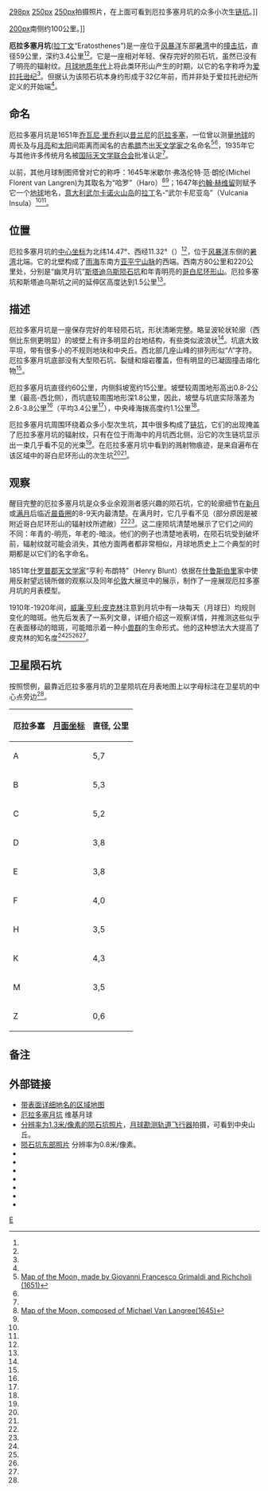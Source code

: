 {{lunar crater data |
 name=厄拉多塞|
 image=Eratosthenes (LRO).png|240px|
 caption=[[月球勘测轨道飞行器|月球勘测轨道飞行器]]拍摄的图像|
 latitude=14.47|
 N_or_S=N|
 longitude=11.32|
 E_or_W=W|
 diameter=59 公里|
 depth=3.6 公里|
 colong=12|
 eponym=[[埃拉托斯特尼|厄拉多塞]]}}

[[image:Eratosthenes_+_Montes_Apenninus_-_LROC_-_WAC.JPG|298px]]
[[image:Eratosthenes_crater.png|250px]]
[[image:AS17-145-22285.jpg|250px]]拍摄照片，在上面可看到厄拉多塞月坑的众多小次生[[链坑|链坑]]。]]

[[image:Secondary_crater_chain_of_Eratosthenes_in_Mare_Imbrium.png|200px]]南侧约100公里。]]

'''厄拉多塞月坑'''([[拉丁文|拉丁文]]“Eratosthenes”)是一座位于[[风暴洋|风暴洋]]东部[[暑湾|暑湾]]中的[[撞击坑|撞击坑]]，直径59公里，深约3.4公里<ref name=JMARS/><ref name=Westfall_2000/>。它是一座相对年轻、保存完好的陨石坑，虽然已没有了明亮的辐射纹。[[月球地质年代|月球地质年代]]上将此类环形山产生的时期，以它的名字称呼为[[爱拉托逊纪|爱拉托逊纪]]<ref name=Tanaka_2012/>。但据认为该陨石坑本身约形成于32亿年前，而并非处于爱拉托逊纪所定义的开始端<ref name=Wilhelms_1987_12/>。

== 命名 ==
厄拉多塞月坑是1651年[[乔瓦尼·巴蒂斯塔·里乔利|乔瓦尼·里乔利]]以[[昔兰尼|昔兰尼]]的[[埃拉托斯特尼|厄拉多塞]]，一位曾以测量[[地球|地球]]的周长及与[[月亮|月亮]]和[[太阳|太阳]]间距离而闻名的古[[希腊|希腊]]杰出[[天文学家|天文学家]]之名命名<ref>[[:commons:File:Riccioli1651MoonMap.jpg|Map of the Moon, made by Giovanni Francesco Grimaldi and Richcholi (1651)]]</ref><ref name=Whitaker_2003_Riccioli/>，1935年它与其他许多传统月名被[[国际天文学联合会|国际天文学联合会]]批准认定<ref name=gazetteer/>。

以前，其他月球制图师曾对它的称呼：1645年米歇尔·弗洛伦特·范·朗伦(Michel Florent van Langren)为其取名为“哈罗”（Haro）<ref>[[:commons:File:Langrenus_map_of_the_Moon_1645.jpg|Map of the Moon, composed of Michael Van Langree(1645)]]</ref><ref name=Whitaker_2003_Langrenus/>；1647年[[约翰·赫维留|约翰·赫维留]]则赋予它一个[[地球|地球]]地名，[[意大利|意大利]][[武尔卡诺岛|武尔卡诺火山岛]]的[[拉丁|拉丁]]名-“武尔卡尼亚岛”（Vulcania Insula）<ref name=Hevelius_1647/><ref name=Whitaker_2003_Hevelius/>。

==位置==
厄拉多塞月坑的[[月面坐标|中心坐标]]为北纬14.47°、西经11.32°（{{Coord|14.47|N|11.32|W|globe:Moon}}）<ref name=gazetteer/>，位于[[风暴洋|风暴洋]]东侧的[[暑湾|暑湾]]北端。它的北壁构成了[[雨海|雨海]]东南方[[亚平宁山脉|亚平宁山脉]]的西端。西南方80公里和220公里处，分别是“幽灵月坑”[[斯塔迪乌斯陨石坑|斯塔迪乌斯陨石坑]]和年青明亮的[[哥白尼环形山|哥白尼环形山]]。厄拉多塞坑和斯塔迪乌斯坑之间的延伸区高度达到1.5公里<ref name=JMARS/>。

==描述==
厄拉多塞月坑是一座保存完好的年轻陨石坑，形状清晰完整。略呈波轮状轮廓（西侧比东侧更明显）的坡壁上有许多明显的台地结构，有些类似波浪状<ref name=Wlasuk_2000/>。坑底大致平坦，带有很多小的不规则地块和中央丘。西北部几座山峰的排列形似“Λ”字符。厄拉多塞月坑底部没有大型陨石坑、裂缝和熔岩覆盖，但有明显的已凝固撞击熔化物<ref name=Wlasuk_2000/>。

厄拉多塞月坑直径约60公里，内侧斜坡宽约15公里。坡壁较周围地形高出0.8-2公里（最高-西北侧），而坑底较周围地形深1.8公里，因此，坡壁与坑底实际落差为2.6-3.8公里<ref name=JMARS/>（平均3.4公里<ref name=Westfall_2000/>），中央峰海拨高度约1.1公里<ref name=JMARS/>。

厄拉多塞月坑周围环绕着众多小型次生坑，其中很多构成了[[链坑|链坑]]，它们的出现掩盖了厄拉多塞月坑的辐射纹，只有在位于雨海中的月坑西北侧，沿它的次生链坑显示出一束几乎看不见的光束<ref name=Wilhelms_1987_12/>。在厄拉多塞月坑中看到的溅射物痕迹，是来自遍布在该区域中的哥白尼环形山的次生坑<ref name=Wilhelms_1987_12/><ref name=Wood_2007/>。

==观察==
醒目完整的厄拉多塞月坑是众多业余观测者感兴趣的陨石坑，它的轮廓细节在[[新月|新月]]或[[满月|满月]]后临近[[晨昏圈|晨昏圈]]的8-9天内最清楚。在满月时，它几乎看不见（部分原因是被附近哥白尼环形山的辐射纹所遮敝）<ref name=Wlasuk_2000/><ref name=Moore_2009/>。这二座陨坑清楚地展示了它们之间的不同：年青的-明亮，年老的-暗淡。他们的例子也清楚地表明，在陨石坑受到破坏前，辐射纹就可能会消失，其他方面两者都非常相似，月球地质史上二个典型的时期都是以它们的名字命名。

1851年[[什罗普郡|什罗普郡]][[天文学家|天文学家]]“亨利·布朗特”（Henry Blunt）依据在[[什鲁斯伯里|什鲁斯伯里]]家中使用反射望远镜所做的观察以及同年[[伦敦|伦敦]]大展览中的展示，制作了一座展现厄拉多塞月坑的月表模型。

1910年-1920年间，[[威廉·亨利·皮克林|威廉·亨利·皮克林]]注意到月坑中有一块每天（月球日）均规则变化的暗斑。他先后发表了一系列文章，详细介绍这一观察详情，并推测这些似乎在表面移动的暗斑，可能暗示着一种小[[兽群|兽群]]的生命形式。他的这种想法大大提高了皮克林的知名度<ref name=Moore_2009/><ref name=Pickering_1919/><ref name=Pickering_1924/><ref name=Moore_1955/>。

==卫星陨石坑==
按照惯例，最靠近厄拉多塞月坑的卫星陨坑在月表地图上以字母标注在卫星坑的中心点旁边<ref name=gazetteer/>。

{|class="wikitable sortable" style="text-align:center"
|-
! 厄拉多塞
! class="unsortable" |[[月面坐标|月面坐标]]
! 直径, 公里
|-
|A
|{{Coord|18.34|N|8.33|W|globe:moon|nogoogle=1|noosm=1|name=Ератосфен A}}
|5,7
|-
|B
|{{Coord|18.70|N|8.70|W|globe:moon|nogoogle=1|noosm=1|name=Ератосфен B}}
|5,3
|-
|C
|{{Coord|16.89|N|12.39|W|globe:moon|nogoogle=1|noosm=1|name=Ератосфен C}}
|5,2
|-
|D
|{{Coord|17.44|N|10.90|W|globe:moon|nogoogle=1|noosm=1|name=Ератосфен D}}
|3,8
|-
|E
|{{Coord|17.93|N|10.89|W|globe:moon|nogoogle=1|noosm=1|name=Ератосфен E}}
|3,8
|-
|F
|{{Coord|17.69|N|9.91|W|globe:moon|nogoogle=1|noosm=1|name=Ератосфен F}}
|4,0
|-
|H
|{{Coord|13.31|N|12.25|W|globe:moon|nogoogle=1|noosm=1|name=Ератосфен H}}
|3,5
|-
|K
|{{Coord|12.85|N|9.26|W|globe:moon|nogoogle=1|noosm=1|name=Ератосфен K}}
|4,3
|-
|M
|{{Coord|14.02|N|13.59|W|globe:moon|nogoogle=1|noosm=1|name=Ератосфен M}}
|3,5
|-
|Z
|{{Coord|13.75|N|14.10|W|globe:moon|nogoogle=1|noosm=1|name=Ератосфен Z}}
|0,6
|}

==备注==
{{reflist|2|refs=
<ref name=gazetteer>{{cite web 
 |url=http://planetarynames.wr.usgs.gov/Feature/1820 
 |title=Eratosthenes 
 |work=Gazetteer of Planetary Nomenclature 
 |publisher=International Astronomical Union (IAU) Working Group for Planetary System Nomenclature (WGPSN) 
 |date=2010-10-18 
 |accessdate=2015-03-14 
 |archiveurl=https://archive.is/20150314021938/http://planetarynames.wr.usgs.gov/Feature/1820 
 |archivedate=2015-03-14 
 |deadurl=no 
 }}</ref>
<ref name=Hevelius_1647>{{cite book
 |author       = [[约翰·赫维留|Hevelius J.]]
 |title        = Selenographia sive Lunae descriptio
 |location     = [[格但斯克|Gedani]]
 |publisher    = Hünefeld
 |date         = 1647
 |pages        = 226–227, 235
 |doi          = 10.3931/e-rara-238
 |url          = http://www.e-rara.ch/zut/content/pageview/160524
 |access-date  = 2016-03-19
 |archive-date = 2018-06-30
 |archive-url  = https://web.archive.org/web/20180630104913/https://www.e-rara.ch/zut/content/pageview/160524
 |dead-url     = no
}} (Vulcania Insula — у [http://www.e-rara.ch/zut/content/pageview/160534 списку назв на с. 235] {{Wayback|url=http://www.e-rara.ch/zut/content/pageview/160534 |date=20191117112415 }})</ref>
<ref name=JMARS>According to the laser altimeter on the satellite [[月球勘测轨道飞行器|Lunar Reconnaissance Orbiter]], obtained through the program [http://jmars.asu.edu JMARS] {{Wayback|url=http://jmars.asu.edu/ |date=20190122103100 }}</ref>
<ref name=Moore_1955>{{cite journal
 |title  =Life on the Moon?
 |author =Moore, P.
 |journal=Irish Astronomical Journal
 |volume =3 (5)
 |year   =1955
 |pages  =133–137
 |url    =http://articles.adsabs.harvard.edu/full/1955IrAJ....3..133M
 |bibcode=1955IrAJ....3..133M
}}</ref>
<ref name=Moore_2009>{{cite journal
 |title       = Moonwatch - crater Eratosthenes
 |journal     = Sky at Night Magazine
 |author      = Moore, P.
 |date        = October 2009
 |url         = http://www.skyatnightmagazine.com/feature/monthly-moon-column/moonwatch-crater-eratosthenes
 |archiveurl  = https://www.webcitation.org/6X35FYVOa?url=http://www.skyatnightmagazine.com/feature/monthly-moon-column/moonwatch-crater-eratosthenes
 |archivedate = 2015-03-15
 |deadurl     = yes
 |access-date = 2016-03-19
}}</ref>
<ref name=Pickering_1919>{{cite journal
 |title  =Eratosthenes I, a study for the amateur
 |author =Pickering, W. H.
 |journal=Popular Astronomy
 |volume =27
 |year   =1919
 |pages  =579–583
 |url    =http://articles.adsabs.harvard.edu/full/1919PA.....27..579P
 |bibcode=1919PA.....27..579P
}}</ref>
<ref name=Pickering_1924>{{cite journal
 |title  =Eratosthenes, No. 6
 |author =Pickering, W. H.
 |journal=Popular Astronomy
 |volume =32
 |year   =1924
 |pages  =392–404
 |url    =http://articles.adsabs.harvard.edu/full/1924PA.....32..393P
 |bibcode=1924PA.....32..393P
}}</ref>
<ref name=Tanaka_2012>{{cite book
 |section        =Chapter 15 – The Planetary Time Scale
 |pages          =275–298
 |author         =Tanaka K.L., Hartmann W.K.
 |title          =The Geologic Time Scale
 |work           =F. M. Gradstein, J. G. Ogg, M. D. Schmitz, G. M. Ogg
 |publisher      =Elsevier Science Limited
 |date           =2012
 |isbn           =978-0-444-59425-9
 |doi            =10.1016/B978-0-444-59425-9.00015-9
 |url            =http://books.google.com/books?id=1M62_rbq70AC&pg=PA283&dq=Eratosthenian
}}</ref>
<ref name=Westfall_2000>{{cite book 
 |author=Westfall J.E. 
 |section=Digitized Lunar Crater Depths - Westfall (2000) Appendix 
 |url=http://fisherka.csolutionshosting.net/astronote/plan/craterdepth/html/CraterDepthFeatureNameWestfall.html 
 |title=Atlas of the Lunar Terminator 
 |publisher=Cambridge University Press 
 |date=2000 
 |pages=274 
 |isbn=0521590027 
 |deadurl=yes 
 |archiveurl=https://archive.is/20150117122019/http://fisherka.csolutionshosting.net/astronote/plan/craterdepth/html/CraterDepthFeatureNameWestfall.html 
 |archivedate=2015-01-17 
 |access-date=2016-03-19 
 }}</ref>
<ref name=Whitaker_2003_Hevelius>{{cite book
 |title      =Mapping and Naming the Moon: A History of Lunar Cartography and Nomenclature
 |author     =Whitaker E. A.
 |publisher  =Cambridge University Press
 |date       =2003
 |isbn       =9780521544146
 |url        =http://books.google.com/books?id=aV1i27jDYL8C&pg=PA208&dq=Eratosthenes
 |pages      =208
 |bibcode    =2003mnm..book.....W
}}</ref>
<ref name=Whitaker_2003_Langrenus>{{cite book
 |title      =Mapping and Naming the Moon: A History of Lunar Cartography and Nomenclature
 |author     =Whitaker E. A.
 |publisher  =Cambridge University Press
 |date       =2003
 |isbn       =9780521544146
 |url        =http://books.google.com/books?id=aV1i27jDYL8C&pg=PA191&dq=Eratosthenes
 |pages      =191, 199
 |bibcode    =2003mnm..book.....W
}}</ref>
<ref name=Whitaker_2003_Riccioli>{{cite book
 |title      =Mapping and Naming the Moon: A History of Lunar Cartography and Nomenclature
 |author     =Whitaker E. A.
 |publisher  =Cambridge University Press
 |date       =2003
 |isbn       =9780521544146
 |url        =http://books.google.com/books?id=aV1i27jDYL8C&pg=PA212&dq=Eratosthenes
 |pages      =212
 |bibcode    =2003mnm..book.....W
}}</ref>
<ref name=Wlasuk_2000>{{cite book
 |title       =Observing the Moon
 |volume      =1
 |url         =http://books.google.com/books?id=TWtLIOlPwS4C&pg=PT83&dq=Eratosthenes
 |author      =Wlasuk P. T.
 |date        =2000
 |publisher   =Springer Science & Business Media
 |pages       =72
 |isbn        =978-1-852-33193-1
}}</ref>
<ref name=Wilhelms_1987_12>{{cite book 
 |chapter=Chapter 12. Eratosthenian System 
 |chapterurl=http://ser.sese.asu.edu/GHM/ghm_12txt.pdf 
 |title=Geologic History of the Moon 
 |url=http://ser.sese.asu.edu/GHM 
 |author=Wilhelms D. 
 |date=1987 
 |series=United States Geological Survey Professional Paper 1348 
 |archiveurl=https://web.archive.org/web/20130514115049/http://ser.sese.asu.edu/GHM/ghm_12txt.pdf 
 |archivedate=2013-05-14 
 |pages=249–250 
 |deadurl=yes 
 |access-date=2016-03-19 
 }}</ref>
<ref name=Wood_2007>{{cite web 
 |url=http://www.lpod.org/?m=20070409 
 |title=Secondary matters 
 |author=Wood C. 
 |date=2007-04-09 
 |archiveurl=https://web.archive.org/web/20110615041957/http://www.lpod.org/?m=20070409 
 |archivedate=2011-06-15 
 |deadurl=yes 
 |accessdate=2016-03-19 
 }}</ref>
}}

==外部链接==
* [http://planetarynames.wr.usgs.gov/images/Lunar/lac_58_wac.pdf 带表面详细地名的区域地图]{{Wayback|url=http://planetarynames.wr.usgs.gov/images/Lunar/lac_58_wac.pdf |date=20160305134914 }}
* [http://the-moon.wikispaces.com/Eratosthenes 厄拉多塞月坑]{{Wayback|url=http://the-moon.wikispaces.com/Eratosthenes |date=20180302052111 }} 维基月球
* [http://wms.lroc.asu.edu/lroc/view_lroc/LRO-L-LROC-2-EDR-V1.0/M1096572403RE 分辨率为1.3米/像素的陨石坑照片]，[[月球勘测轨道飞行器|月球勘测轨道飞行器]]拍摄，可看到中央山丘。
* [http://wms.lroc.asu.edu/lroc_browse/view/M117562615L 陨石坑东部照片] {{Wayback|url=http://wms.lroc.asu.edu/lroc_browse/view/M117562615L |date=20101025084408 }}分辨率为0.8米/像素。
* {{cite web 
 |url=http://lroc.sese.asu.edu/posts/248 
 |title=厄拉多塞月坑和月球时标 
 |author=德鲁恩斯 
 |date=2010-10-06 
 |archiveurl=https://web.archive.org/web/20150314144429/http://lroc.sese.asu.edu/posts/248 
 |archivedate=2015-03-14 
 |deadurl=no 
 |accessdate=2016-03-19 
 }}
* {{cite web 
 |url=http://lroc.sese.asu.edu/posts/243 
 |title=厄拉多塞月坑中的台地 
 |author=德鲁恩斯 
 |date=2010-10-07 
 |archiveurl=https://web.archive.org/web/20150314144837/http://lroc.sese.asu.edu/posts/243 
 |archivedate=2015-03-14 
 |deadurl=no 
 |accessdate=2016-03-19 
 }}
* {{cite web 
 |url=http://lroc.sese.asu.edu/posts/246 
 |title=厄拉多塞月坑的中央峰 
 |author=德鲁恩斯 
 |date=2010-10-08 
 |archiveurl=https://web.archive.org/web/20150314145432/http://lroc.sese.asu.edu/posts/246 
 |archivedate=2015-03-14 
 |deadurl=no 
 |accessdate=2016-03-19 
 }}
* {{cite web 
 |url=http://www.lpod.org/?m=20070409 
 |title=次要物质 
 |author=丘克·沃德 
 |date=2007-04-09 
 |archiveurl=https://web.archive.org/web/20110615041957/http://www.lpod.org/?m=20070409 
 |archivedate=2011-06-15 
 |deadurl=yes 
 |accessdate=2016-03-19 
 }}
* {{cite web
 |url         = http://www.astropix.com/HTML/Planetary/Copernicus_Eratosthenes.HTM
 |title       = 月球上的哥白尼、厄拉多塞和斯塔迪乌斯陨石坑
 |author      = 杰里·罗得里古斯
 |date        = 2011
 |archiveurl  = https://www.webcitation.org/6X35SwAx5?url=http://www.astropix.com/HTML/Planetary/Copernicus_Eratosthenes.HTM
 |archivedate = 2015-03-15
 |deadurl     = no
 |accessdate  = 2016-03-19
}}
* {{cite web 
 |url=http://lpod.wikispaces.com/April+10%2C+2009 
 |title=黑暗之桶 
 |author=丘克·沃德 
 |date=2009-04-10 
 |archiveurl=https://archive.is/20150315163138/https://lpod.wikispaces.com/April+10,+2009?responseToken=01658371a9cd1f70d5ecd04a100d47b0d 
 |archivedate=2015-03-15 
 |deadurl=no 
 |accessdate=2016-03-19 
 }}
* {{cite web 
 |url=https://lpod.wikispaces.com/April+6%2C+2010 
 |title=Flat out of luck 
 |author=丘克·沃德 
 |date=2010-04-06 
 |archiveurl=https://archive.is/20150315163351/https://lpod.wikispaces.com/April+6,+2010?responseToken=0a186d727c52dfa4b6f2cfa8e1c49371d 
 |archivedate=2015-03-15 
 |deadurl=no 
 |accessdate=2016-03-19 
 }}

[[Category:月球环形山|E]]
{{月球環形山 (C-F)}}